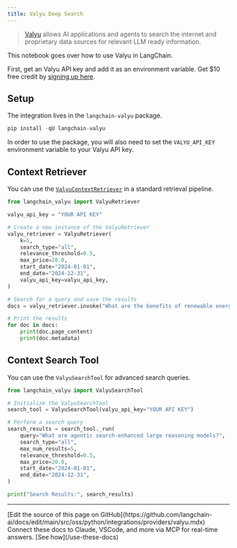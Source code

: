 ```yaml
---
title: Valyu Deep Search
---
```


>[Valyu](https://www.valyu.network/) allows AI applications and agents to search the internet and proprietary data sources for relevant LLM ready information.

This notebook goes over how to use Valyu in LangChain.

First, get an Valyu API key and add it as an environment variable. Get $10 free credit  by [signing up here](https://platform.valyu.network/).

## Setup

The integration lives in the `langchain-valyu` package.

```python
pip install -qU langchain-valyu
```

In order to use the package, you will also need to set the `VALYU_API_KEY` environment variable to your Valyu API key.

## Context Retriever

You can use the [`ValyuContextRetriever`](https://pypi.org/project/langchain-valyu/) in a standard retrieval pipeline.

```python
from langchain_valyu import ValyuRetriever

valyu_api_key = "YOUR API KEY"

# Create a new instance of the ValyuRetriever
valyu_retriever = ValyuRetriever(
    k=5,
    search_type="all",
    relevance_threshold=0.5,
    max_price=20.0,
    start_date="2024-01-01",
    end_date="2024-12-31",
    valyu_api_key=valyu_api_key,
)

# Search for a query and save the results
docs = valyu_retriever.invoke("What are the benefits of renewable energy?")

# Print the results
for doc in docs:
    print(doc.page_content)
    print(doc.metadata)
```

## Context Search Tool

You can use the `ValyuSearchTool` for advanced search queries.

```python
from langchain_valyu import ValyuSearchTool

# Initialize the ValyuSearchTool
search_tool = ValyuSearchTool(valyu_api_key="YOUR API KEY")

# Perform a search query
search_results = search_tool._run(
    query="What are agentic search-enhanced large reasoning models?",
    search_type="all",
    max_num_results=5,
    relevance_threshold=0.5,
    max_price=20.0,
    start_date="2024-01-01",
    end_date="2024-12-31",
)

print("Search Results:", search_results)
```

---

<Callout icon="pen-to-square" iconType="regular">
    [Edit the source of this page on GitHub](https://github.com/langchain-ai/docs/edit/main/src/oss/python/integrations/providers/valyu.mdx)
</Callout>
<Tip icon="terminal" iconType="regular">
    Connect these docs to Claude, VSCode, and more via MCP for    real-time answers. [See how](/use-these-docs)
</Tip>
